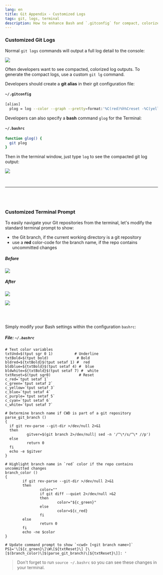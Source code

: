 ```yaml
---
lang: en
title: Git Appendix - Customized Logs
tags: git, logs, terminal
description: How to enhance Bash and `.gitconfig` for compact, colorized git logs
---
```


### Customized Git Logs

Normal `git logs` commands will output a full log detail to the console:

![](https://i.imgur.com/foFNikr.png)

Often developers want to see compacted, colorized log outputs. To generate the compact logs, use a custom `git lg` command.

Developers should create a **git alias** in their git configuration file:

#### `~/.gitconfig`

```bash
[alias]
  plog = log --color --graph --pretty=format:'%C(red)%h%Creset -%C(yellow)%d%Creset %s %Cgreen(%cr) %C(bold blue)<%an>%Creset' --abbrev-commit
```

Developers can also specify a **bash** command `glog` for the Terminal:

#### `~/.bashrc`

```bash
function glog() {
  git plog
}
```

Then in the terminal window, just type `log` to see the compacted git log output:

![](https://i.imgur.com/Z7uHhrg.png)

<br>

---

<br>
<br>

### Customized Terminal Prompt

To easily navigate your Git repositories from the terminal, let's modify the standard terminal prompt to show:

- the Git branch, if the current working directory is a git repository
- use a **red** color-code for the branch name, if the repo contains uncommitted changes

##### Before

![](https://i.imgur.com/X7GqE8H.png)

##### After

![](https://i.imgur.com/B0xydnC.png)

![](https://i.imgur.com/0bjijXi.png)

<br>
<br>

Simply modify your Bash settings within the configuration `bashrc`:

##### File: `~/.bashrc`

```shell=
# Text color variables
txtUnd=$(tput sgr 0 1)          # Underline
txtBold=$(tput bold)             # Bold
bldred=${txtBold}$(tput setaf 1) #  red
bldblue=${txtBold}$(tput setaf 4) #  blue
bldwhite=${txtBold}$(tput setaf 7) #  white
txtReset=$(tput sgr0)             # Reset
c_red=`tput setaf 1`
c_green=`tput setaf 2`
c_yellow=`tput setaf 3`
c_blue=`tput setaf 4`
c_purple=`tput setaf 5`
c_cyan=`tput setaf 6`
c_white=`tput setaf 7`

# Determine branch name if CWD is part of a git repository
parse_git_branch ()
{
  if git rev-parse --git-dir >/dev/null 2>&1
  then
          gitver=$(git branch 2>/dev/null| sed -n '/^\*/s/^\* //p')
  else
          return 0
  fi
  echo -e $gitver
}

# Highlight branch name in `red` color if the repo contains uncommitted changes
branch_color ()
{
        if git rev-parse --git-dir >/dev/null 2>&1
        then
                color=""
                if git diff --quiet 2>/dev/null >&2
                then
                        color="${c_green}"
                else
                        color=${c_red}
                fi
        else
                return 0
        fi
        echo -ne $color
}

# Update command prompt to show `<cwd> [<git branch name>]`
PS1='\[${c_green}\]\W\[${txtReset}\] [\[$(branch_color)\]$(parse_git_branch)\[${txtReset}\]]: '
```

> Don't forget to run `source ~/.bashrc` so you can see these changes in your terminal.
